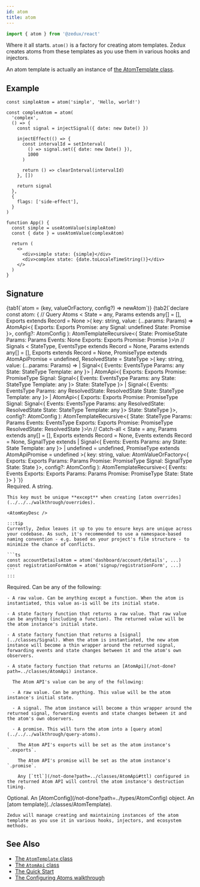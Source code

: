 ```yaml
---
id: atom
title: atom
---
```



```ts
import { atom } from '@zedux/react'
```

Where it all starts. `atom()` is a factory for creating atom templates. Zedux creates atoms from these templates as you use them in various hooks and injectors.

An atom template is actually an instance of [the AtomTemplate class](../classes/AtomTemplate).

## Example

```tsx live ecosystemId=atom/example resultVar=App version=2
const simpleAtom = atom('simple', 'Hello, world!')

const complexAtom = atom(
  'complex',
  () => {
    const signal = injectSignal({ date: new Date() })

    injectEffect(() => {
      const intervalId = setInterval(
        () => signal.set({ date: new Date() }),
        1000
      )

      return () => clearInterval(intervalId)
    }, [])

    return signal
  },
  {
    flags: ['side-effect'],
  }
)

function App() {
  const simple = useAtomValue(simpleAtom)
  const { date } = useAtomValue(complexAtom)

  return (
    <>
      <div>simple state: {simple}</div>
      <div>complex state: {date.toLocaleTimeString()}</div>
    </>
  )
}
```

## Signature

<Tabs>
  {tab1(`atom = (key, valueOrFactory, config?) => newAtom`)}
  {tab2(`declare const atom: {
    // Query Atoms
    <
      State = any,
      Params extends any[] = [],
      Exports extends Record<string, any> = None
    >(
      key: string,
      value: (...params: Params) => AtomApi<{
        Exports: Exports
        Promise: any
        Signal: undefined
        State: Promise<State>
      }>,
      config?: AtomConfig<State>
    ): AtomTemplateRecursive<{
      State: PromiseState<State>
      Params: Params
      Events: None
      Exports: Exports
      Promise: Promise<State>
    }>\n
    // Signals
    <
      StateType,
      EventsType extends Record<string, any> = None,
      Params extends any[] = [],
      Exports extends Record<string, any> = None,
      PromiseType extends AtomApiPromise = undefined,
      ResolvedState = StateType
    >(
      key: string,
      value: (...params: Params) =>
        | Signal<{
            Events: EventsType
            Params: any
            State: StateType
            Template: any
          }>
        | AtomApi<{
            Exports: Exports
            Promise: PromiseType
            Signal: Signal<{
              Events: EventsType
              Params: any
              State: StateType
              Template: any
            }>
            State: StateType
          }>
        | Signal<{
            Events: EventsType
            Params: any
            ResolvedState: ResolvedState
            State: StateType
            Template: any
          }>
        | AtomApi<{
            Exports: Exports
            Promise: PromiseType
            Signal: Signal<{
              Events: EventsType
              Params: any
              ResolvedState: ResolvedState
              State: StateType
              Template: any
            }>
            State: StateType
          }>,
      config?: AtomConfig<StateType>
    ): AtomTemplateRecursive<{
      State: StateType
      Params: Params
      Events: EventsType
      Exports: Exports
      Promise: PromiseType
      ResolvedState: ResolvedState
    }>\n
    // Catch-all
    <
      State = any,
      Params extends any[] = [],
      Exports extends Record<string, any> = None,
      Events extends Record<string, any> = None,
      SignalType extends
        | Signal<{
            Events: Events
            Params: any
            State: State
            Template: any
          }>
        | undefined = undefined,
      PromiseType extends AtomApiPromise = undefined
    >(
      key: string,
      value: AtomValueOrFactory<{
        Exports: Exports
        Params: Params
        Promise: PromiseType
        Signal: SignalType
        State: State
      }>,
      config?: AtomConfig<State>
    ): AtomTemplateRecursive<{
      Events: Events
      Exports: Exports
      Params: Params
      Promise: PromiseType
      State: State
    }>
  }
`)}

</Tabs>

<Legend>
  <Item name="key">
    Required. A string.

    This key must be unique **except** when creating [atom overrides](../../../walkthrough/overrides).

    <AtomKeyDesc />

    :::tip
    Currently, Zedux leaves it up to you to ensure keys are unique across your codebase. As such, it's recommended to use a namespace-based naming convention - e.g. based on your project's file structure - to minimize the chance of conflicts.

    ```ts
    const accountDetailsAtom = atom('dashboard/account/details', ...)
    const registrationFormAtom = atom('signup/registrationForm', ...)
    ```
    :::

  </Item>
  <Item name="valueOrFactory">
    Required. Can be any of the following:

    - A raw value. Can be anything except a function. When the atom is instantiated, this value as-is will be its initial state.

    - A state factory function that returns a raw value. That raw value can be anything (including a function). The returned value will be the atom instance's initial state.

    - A state factory function that returns a [signal](../classes/Signal). When the atom is instantiated, the new atom instance will become a thin wrapper around the returned signal, forwarding events and state changes between it and the atom's own observers.

    - A state factory function that returns an [AtomApi](/not-done?path=../classes/AtomApi) instance.

      The Atom API's value can be any of the following:

      - A raw value. Can be anything. This value will be the atom instance's initial state.

      - A signal. The atom instance will become a thin wrapper around the returned signal, forwarding events and state changes between it and the atom's own observers.

      - A promise. This will turn the atom into a [query atom](../../../walkthrough/query-atoms).

        The Atom API's exports will be set as the atom instance's `.exports`.

        The Atom API's promise will be set as the atom instance's `.promise`.

        Any [`ttl`](/not-done?path=../classes/AtomApi#ttl) configured in the returned Atom API will control the atom instance's destruction timing.

  </Item>
  <Item name="config">
    Optional. An [AtomConfig](/not-done?path=../types/AtomConfig) object.
  </Item>
  <Item name="Returns">
    An [atom template](../classes/AtomTemplate).

    Zedux will manage creating and maintaining instances of the atom template as you use it in various hooks, injectors, and ecosystem methods.

  </Item>
</Legend>

## See Also

- [The `AtomTemplate` class](../classes/AtomTemplate)
- [The `AtomApi` class](/not-done?path=../classes/AtomApi)
- [The Quick Start](../../../walkthrough/quick-start)
- [The Configuring Atoms walkthrough](../../../walkthrough/configuring-atoms)
